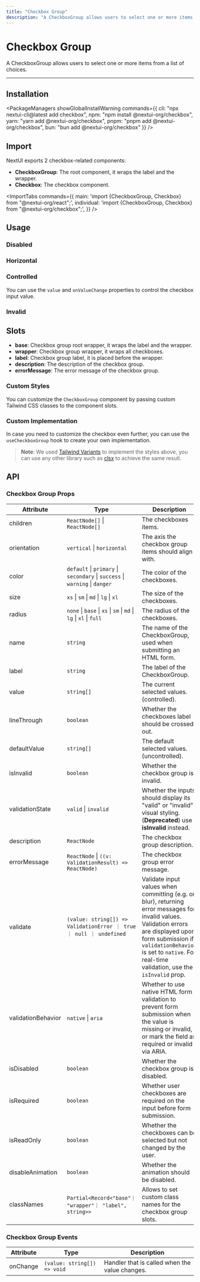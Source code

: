 ```yaml
---
title: "Checkbox Group"
description: "A CheckboxGroup allows users to select one or more items from a list of choices."
---
```



# Checkbox Group

A CheckboxGroup allows users to select one or more items from a list of choices.

<ComponentLinks component="checkbox" storybook="checkboxgroup" reactAriaHook="useCheckboxGroup" />

---



## Installation

<PackageManagers
  showGlobalInstallWarning
  commands={{
    cli: "npx nextui-cli@latest add checkbox",
    npm: "npm install @nextui-org/checkbox",
    yarn: "yarn add @nextui-org/checkbox",
    pnpm: "pnpm add @nextui-org/checkbox",
    bun: "bun add @nextui-org/checkbox"
  }}
/>


## Import

NextUI exports 2 checkbox-related components:

- **CheckboxGroup**: The root component, it wraps the label and the wrapper.
- **Checkbox**: The checkbox component.

<ImportTabs
  commands={{
    main: 'import {CheckboxGroup, Checkbox} from "@nextui-org/react";',
    individual: 'import {CheckboxGroup, Checkbox} from "@nextui-org/checkbox";',
  }}
/>

## Usage

<CodeDemo title="Usage" files={checkboxGroupContent.usage} />

### Disabled

<CodeDemo title="Disabled" files={checkboxGroupContent.disabled} />

### Horizontal

<CodeDemo title="Horizontal" files={checkboxGroupContent.horizontal} />

### Controlled

You can use the `value` and `onValueChange` properties to control the checkbox input value.

<CodeDemo title="Controlled" files={checkboxGroupContent.controlled} />

### Invalid

<CodeDemo title="Invalid" files={checkboxGroupContent.invalid} />

## Slots

- **base**: Checkbox group root wrapper, it wraps the label and the wrapper.
- **wrapper**: Checkbox group wrapper, it wraps all checkboxes.
- **label**: Checkbox group label, it is placed before the wrapper.
- **description**: The description of the checkbox group.
- **errorMessage**: The error message of the checkbox group.

### Custom Styles

You can customize the `CheckboxGroup` component by passing custom Tailwind CSS classes to the component slots.

<CodeDemo title="Custom Styles" files={checkboxGroupContent.customStyles} />

### Custom Implementation

In case you need to customize the checkbox even further, you can use the `useCheckboxGroup` hook to create your own implementation.

<CodeDemo title="Custom Implementation" files={checkboxGroupContent.customImplementation} />

> **Note**: We used [Tailwind Variants](https://www.tailwind-variants.org/) to implement the styles above, you can use any other library such as [clsx](https://www.npmjs.com/package/clsx) to achieve the same result.

<Spacer y={4} />

## API

### Checkbox Group Props

| Attribute          | Type                                                                        | Description                                                                                                                                                   | Default    |
| ------------------ | --------------------------------------------------------------------------- | ------------------------------------------------------------------------------------------------------------------------------------------------------------- | ---------- |
| children           | `ReactNode[]` \| `ReactNode[]`                                              | The checkboxes items.                                                                                                                                         | -          |
| orientation        | `vertical` \| `horizontal`                                                  | The axis the checkbox group items should align with.                                                                                                          | `vertical` |
| color              | `default` \| `primary` \| `secondary` \| `success` \| `warning` \| `danger` | The color of the checkboxes.                                                                                                                                  | `primary`  |
| size               | `xs` \| `sm` \| `md` \| `lg` \| `xl`                                        | The size of the checkboxes.                                                                                                                                   | `md`       |
| radius             | `none` \| `base` \| `xs` \| `sm` \| `md` \| `lg` \| `xl` \| `full`          | The radius of the checkboxes.                                                                                                                                 | `md`       |
| name               | `string`                                                                    | The name of the CheckboxGroup, used when submitting an HTML form.                                                                                             | -          |
| label              | `string`                                                                    | The label of the CheckboxGroup.                                                                                                                               | -          |
| value              | `string[]`                                                                  | The current selected values. (controlled).                                                                                                                    | -          |
| lineThrough        | `boolean`                                                                   | Whether the checkboxes label should be crossed out.                                                                                                           | `false`    |
| defaultValue       | `string[]`                                                                  | The default selected values. (uncontrolled).                                                                                                                  | -          |
| isInvalid          | `boolean`                                                                   | Whether the checkbox group is invalid.                                                                                                                        | `false`    |
| validationState    | `valid` \| `invalid`                                                        | Whether the inputs should display its "valid" or "invalid" visual styling. (**Deprecated**) use **isInvalid** instead.                                        | -          |
| description        | `ReactNode`                                                                 | The checkbox group description.                                                                                                                               | -          |
| errorMessage       | `ReactNode` \| `((v: ValidationResult) => ReactNode)`                       | The checkbox group error message.                                                                                                                             | -          |
| validate           | `(value: string[]) => ValidationError ｜ true ｜ null ｜ undefined`          | Validate input values when committing (e.g. on blur), returning error messages for invalid values. Validation errors are displayed upon form submission if `validationBehavior` is set to `native`. For real-time validation, use the `isInvalid` prop.| -          |
| validationBehavior | `native` \| `aria`                                                          | Whether to use native HTML form validation to prevent form submission when the value is missing or invalid, or mark the field as required or invalid via ARIA.| `aria`     |
| isDisabled         | `boolean`                                                                   | Whether the checkbox group is disabled.                                                                                                                       | `false`    |
| isRequired         | `boolean`                                                                   | Whether user checkboxes are required on the input before form submission.                                                                                     | `false`    |
| isReadOnly         | `boolean`                                                                   | Whether the checkboxes can be selected but not changed by the user.                                                                                           | -          |
| disableAnimation   | `boolean`                                                                   | Whether the animation should be disabled.                                                                                                                     | `false`    |
| classNames         | `Partial<Record<"base"｜ "wrapper"｜ "label", string>>`                              | Allows to set custom class names for the checkbox group slots.                                                                                                | -          |

### Checkbox Group Events

| Attribute | Type                        | Description                                    |
| --------- | --------------------------- | ---------------------------------------------- |
| onChange  | `(value: string[]) => void` | Handler that is called when the value changes. |
